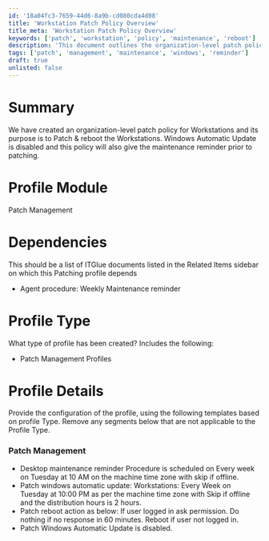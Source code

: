 ```yaml
---
id: '18a04fc3-7659-44d6-8a9b-cd080cda4d08'
title: 'Workstation Patch Policy Overview'
title_meta: 'Workstation Patch Policy Overview'
keywords: ['patch', 'workstation', 'policy', 'maintenance', 'reboot']
description: 'This document outlines the organization-level patch policy for workstations, detailing the procedures for patch management, including scheduling maintenance reminders, disabling Windows Automatic Updates, and managing reboot actions based on user activity.'
tags: ['patch', 'management', 'maintenance', 'windows', 'reminder']
draft: true
unlisted: false
---
```

# Summary
We have created an organization-level patch policy for Workstations and its purpose is to Patch & reboot the Workstations. Windows Automatic Update is disabled and this policy will also give the maintenance reminder prior to patching.

# Profile Module
Patch Management 

# Dependencies
This should be a list of ITGlue documents listed in the Related Items sidebar on which this Patching profile depends

- Agent procedure: Weekly Maintenance reminder

# Profile Type
What type of profile has been created? Includes the following:

- Patch Management Profiles

# Profile Details
Provide the configuration of the profile, using the following templates based on profile Type. Remove any segments below that are not applicable to the Profile Type.

### Patch Management
- Desktop maintenance reminder Procedure is scheduled on Every week on Tuesday at 10 AM on the machine time zone with skip if offline.
- Patch windows automatic update: Workstations: Every Week on Tuesday at 10:00 PM as per the machine time zone with Skip if offline and the distribution hours is 2 hours.
- Patch reboot action as below: If user logged in ask permission. Do nothing if no response in 60 minutes. Reboot if user not logged in.
- Patch Windows Automatic Update is disabled.













